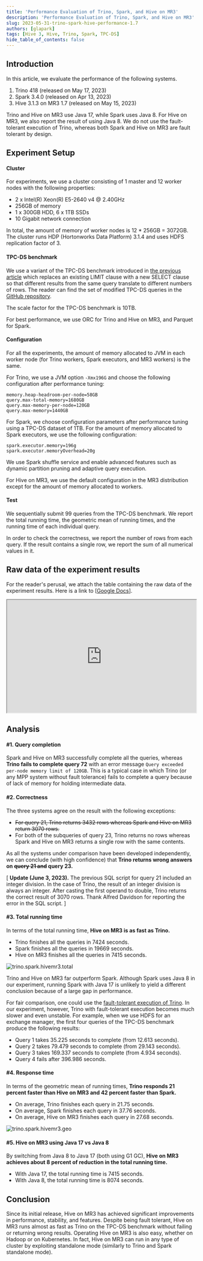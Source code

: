 ```yaml
---
title: 'Performance Evaluation of Trino, Spark, and Hive on MR3'
description: 'Performance Evaluation of Trino, Spark, and Hive on MR3'
slug: 2023-05-31-trino-spark-hive-performance-1.7
authors: [glapark]
tags: [Hive 3, Hive, Trino, Spark, TPC-DS]
hide_table_of_contents: false
---
```


## Introduction

In this article, we evaluate the performance of the following systems. 

1. Trino 418 (released on May 17, 2023)
2. Spark 3.4.0 (released on Apr 13, 2023)
3. Hive 3.1.3 on MR3 1.7 (released on May 15, 2023)

<!-- truncate -->

Trino and Hive on MR3 use Java 17, while Spark uses Java 8.
For Hive on MR3, we also report the result of using Java 8.
We do not use the fault-tolerant execution of Trino,
whereas both Spark and Hive on MR3 are fault tolerant by design.

## Experiment Setup

#### Cluster

For experiments,
we use a cluster consisting of 1 master and 12 worker nodes with the following properties:

* 2 x Intel(R) Xeon(R) E5-2640 v4 @ 2.40GHz
* 256GB of memory 
* 1 x 300GB HDD, 6 x 1TB SSDs
* 10 Gigabit network connection

In total, the amount of memory of worker nodes is
12 * 256GB = 3072GB. 
The cluster runs HDP (Hortonworks Data Platform) 3.1.4 and uses HDFS replication factor of 3.

#### TPC-DS benchmark

We use a variant of the TPC-DS benchmark introduced in [the previous article](/blog/2019-06-26-correctness-hivemr3-presto-impala)
which replaces an existing LIMIT clause with a new SELECT clause so that different results from the same query translate to different numbers of rows.
The reader can find the set of modified TPC-DS queries in the [GitHub repository](https://github.com/mr3-project/benchmark/).

The scale factor for the TPC-DS benchmark is 10TB.

For best performance, we use ORC for Trino and Hive on MR3, and Parquet for Spark.

#### Configuration

For all the experiments,
the amount of memory allocated to JVM in each worker node
(for Trino workers, Spark executors, and MR3 workers) is the same.

For Trino, we use a JVM option `-Xmx196G` and choose the following configuration
after performance tuning:
```
memory.heap-headroom-per-node=58GB
query.max-total-memory=1680GB
query.max-memory-per-node=120GB
query.max-memory=1440GB
```

For Spark, we choose configuration parameters after performance tuning
using a TPC-DS dataset of 1TB.
For the amount of memory allocated to Spark executors,
we use the following configuration:
```
spark.executor.memory=196g
spark.executor.memoryOverhead=20g
```
We use Spark shuffle service and 
enable advanced features such as dynamic partition pruning and adaptive query execution.

For Hive on MR3, we use the default configuration in the MR3 distribution
except for the amount of memory allocated to workers.

#### Test

We sequentially submit 99 queries from the TPC-DS benchmark.
We report the total running time, the geometric mean of running times,
and the running time of each individual query.

In order to check the correctness,
we report the number of rows from each query.
If the result contains a single row, we report the sum of all numerical values in it.

## Raw data of the experiment results

For the reader&apos;s perusal,
we attach the table containing the raw data of the experiment results.
Here is a link to [[Google Docs](https://docs.google.com/spreadsheets/d/1coslTOnXMB0UKIlHWrBG1LfQJjOmNNj41hsMoNrNmo4/edit?usp=sharing)].
<iframe 
  src="https://docs.google.com/spreadsheets/d/1coslTOnXMB0UKIlHWrBG1LfQJjOmNNj41hsMoNrNmo4/edit?usp=sharing?embedded=true"
  width="100%" 
  height="300px" 
  style={{ border: "none" }}
></iframe>

## Analysis 

#### #1. Query completion

Spark and Hive on MR3 successfully complete all the queries,
whereas **Trino fails to complete query 72**
with an error message `Query exceeded per-node memory limit of 120GB`. 
This is a typical case in which Trino (or any MPP system without fault tolerance)
fails to complete a query because of lack of memory for holding intermediate data.

#### #2. Correctness

The three systems agree on the result with the following exceptions: 

* ~~For query 21, Trino returns 3432 rows whereas Spark and Hive on MR3 return 3070 rows.~~
* For both of the subqueries of query 23, Trino returns no rows
whereas Spark and Hive on MR3 returns a single row with the same contents.

As all the systems under comparison have been developed independently,
we can conclude (with high confidence) that
**Trino returns wrong answers on ~~query 21 and~~ query 23.**

[ **Update (June 3, 2023).**
The previous SQL script for query 21 included an integer division.
In the case of Trino, the result of an integer division is always an integer.
After casting the first operand to double, Trino returns the correct result of 3070 rows.
Thank Alfred Davidson for reporting the error in the SQL script. ]

#### #3. Total running time

In terms of the total running time,
**Hive on MR3 is as fast as Trino.**

* Trino finishes all the queries in 7424 seconds.
* Spark finishes all the queries in 19669 seconds.
* Hive on MR3 finishes all the queries in 7415 seconds.

![trino.spark.hivemr3.total](/img/mr3.1.7/trino-spark-hivemr3.1.7.total-fs8.png)

Trino and Hive on MR3 far outperform Spark.
Although Spark uses Java 8 in our experiment, 
running Spark with Java 17 is unlikely to yield a different conclusion
because of a large gap in performance.

For fair comparison,
one could use the [fault-tolerant execution of Trino](https://trino.io/docs/current/admin/fault-tolerant-execution.html).
In our experiment, however,
Trino with fault-tolerant execution becomes much slower and even unstable.
For example, when we use HDFS for an exchange manager,
the first four queries of the TPC-DS benchmark produce the following results:

* Query 1 takes 35.225 seconds to complete (from 12.613 seconds).
* Query 2 takes 79.479 seconds to complete (from 29.143 seconds).
* Query 3 takes 169.337 seconds to complete (from 4.934 seconds).
* Query 4 fails after 396.986 seconds.

#### #4. Response time

In terms of the geometric mean of running times,
**Trino responds 21 percent faster than Hive on MR3 and 42 percent faster than Spark.**

* On average, Trino finishes each query in 21.75 seconds.
* On average, Spark finishes each query in 37.76 seconds.
* On average, Hive on MR3 finishes each query in 27.68 seconds.

![trino.spark.hivemr3.geo](/img/mr3.1.7/trino-spark-hivemr3.1.7.geo-fs8.png)

#### #5. Hive on MR3 using Java 17 vs Java 8

By switching from Java 8 to Java 17 (both using G1 GC),
**Hive on MR3 achieves about 8 percent of reduction in the total running time.**

* With Java 17, the total running time is 7415 seconds.
* With Java 8, the total running time is 8074 seconds.

## Conclusion

Since its initial release,
Hive on MR3 has achieved significant improvements in performance, stability, and features.
Despite being fault tolerant, 
Hive on MR3 runs almost as fast as Trino on the TPC-DS benchmark
without failing or returning wrong results.
Operating Hive on MR3 is also easy, whether on Hadoop or on Kubernetes.
In fact,
Hive on MR3 can run in any type of cluster by exploiting standalone mode
(similarly to Trino and Spark standalone mode).

